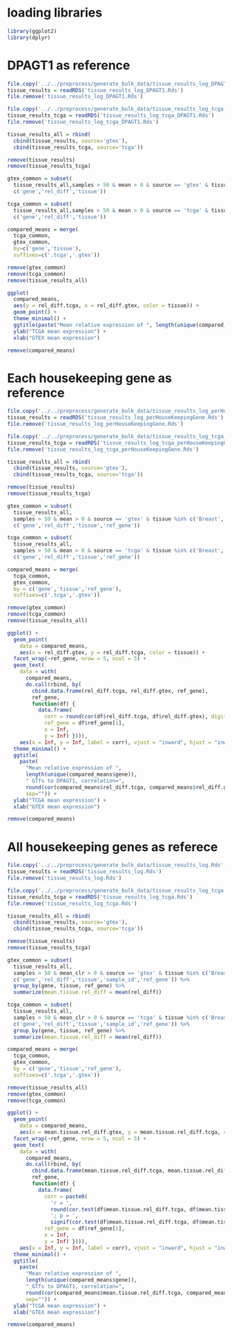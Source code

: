 
# loading libraries

```r
library(ggplot2)
library(dplyr)
```

# DPAGT1 as reference 

```r
file.copy('../../preprocess/generate_bulk_data/tissue_results_log_DPAGT1.Rds', 'tissue_results_log_DPAGT1.Rds')
tissue_results = readRDS('tissue_results_log_DPAGT1.Rds')
file.remove('tissue_results_log_DPAGT1.Rds')
```

```r
file.copy('../../preprocess/generate_bulk_data/tissue_results_log_tcga_DPAGT1.Rds', 'tissue_results_log_tcga_DPAGT1.Rds')
tissue_results_tcga = readRDS('tissue_results_log_tcga_DPAGT1.Rds')
file.remove('tissue_results_log_tcga_DPAGT1.Rds')
```

```r
tissue_results_all = rbind(
  cbind(tissue_results, source='gtex'),
  cbind(tissue_results_tcga, source='tcga'))

remove(tissue_results)
remove(tissue_results_tcga)
```

```r
gtex_common = subset(
  tissue_results_all,samples > 50 & mean > 0 & source == 'gtex' & tissue %in% c('Breast','Lung','Prostate'),
  c('gene','rel_diff','tissue'))

tcga_common = subset(
  tissue_results_all,samples > 50 & mean > 0 & source == 'tcga' & tissue %in% c('Breast','Lung','Prostate'), 
  c('gene','rel_diff','tissue'))

compared_means = merge(
  tcga_common,
  gtex_common,
  by=c('gene','tissue'),
  suffixes=c('.tcga','.gtex'))

remove(gtex_common)
remove(tcga_common)
remove(tissue_results_all)
```

```r
ggplot(
  compared_means,
  aes(y = rel_diff.tcga, x = rel_diff.gtex, color = tissue)) +
  geom_point() +
  theme_minimal() +
  ggtitle(paste("Mean relative expression of ", length(unique(compared_means$gene)), " GTfs to DPAGT1, correlation=", round(cor(compared_means$rel_diff.tcga,compared_means$rel_diff.gtex), digits=2), sep="")) +
  ylab("TCGA mean expression") +
  xlab("GTEX mean expression")
```

```r
remove(compared_means)
```

# Each housekeeping gene as reference

```r
file.copy('../../preprocess/generate_bulk_data/tissue_results_log_perHouseKeepingGene.Rds', 'tissue_results_log_perHouseKeepingGene.Rds')
tissue_results = readRDS('tissue_results_log_perHouseKeepingGene.Rds')
file.remove('tissue_results_log_perHouseKeepingGene.Rds')
```

```r
file.copy('../../preprocess/generate_bulk_data/tissue_results_log_tcga_perHouseKeepingGene.Rds', 'tissue_results_log_tcga_perHouseKeepingGene.Rds')
tissue_results_tcga = readRDS('tissue_results_log_tcga_perHouseKeepingGene.Rds')
file.remove('tissue_results_log_tcga_perHouseKeepingGene.Rds')
```

```r
tissue_results_all = rbind(
  cbind(tissue_results, source='gtex'),
  cbind(tissue_results_tcga, source='tcga'))

remove(tissue_results)
remove(tissue_results_tcga)
```

```r
gtex_common = subset(
  tissue_results_all,
  samples > 50 & mean > 0 & source == 'gtex' & tissue %in% c('Breast','Lung','Prostate'),
  c('gene','rel_diff','tissue','ref_gene'))

tcga_common = subset(
  tissue_results_all,
  samples > 50 & mean > 0 & source == 'tcga' & tissue %in% c('Breast','Lung','Prostate'),
  c('gene','rel_diff','tissue','ref_gene'))

compared_means = merge(
  tcga_common,
  gtex_common,
  by = c('gene','tissue','ref_gene'),
  suffixes=c('.tcga','.gtex'))

remove(gtex_common)
remove(tcga_common)
remove(tissue_results_all)
```

```r
ggplot() +
  geom_point(
    data = compared_means, 
    aes(x = rel_diff.gtex, y = rel_diff.tcga, color = tissue)) +
  facet_wrap(~ref_gene, nrow = 5, ncol = 5) + 
  geom_text(
    data = with(
      compared_means, 
      do.call(rbind, by(
        cbind.data.frame(rel_diff.tcga, rel_diff.gtex, ref_gene), 
        ref_gene, 
        function(df) { 
          data.frame(
            corr = round(cor(df$rel_diff.tcga, df$rel_diff.gtex), digits = 2),
            ref_gene = df$ref_gene[1], 
            x = Inf, 
            y = Inf) }))), 
    aes(x = Inf, y = Inf, label = corr), vjust = "inward", hjust = "inward") +
  theme_minimal() +
  ggtitle(
    paste(
      "Mean relative expression of ",
      length(unique(compared_means$gene)),
      " GTfs to DPAGT1, correlation=",
      round(cor(compared_means$rel_diff.tcga, compared_means$rel_diff.gtex), digits=2),
      sep="")) +
  ylab("TCGA mean expression") +
  xlab("GTEX mean expression")
```

```r
remove(compared_means)
```

# All housekeeping genes as referece

```r
file.copy('../../preprocess/generate_bulk_data/tissue_results_log.Rds', 'tissue_results_log.Rds')
tissue_results = readRDS('tissue_results_log.Rds')
file.remove('tissue_results_log.Rds')
```

```r
file.copy('../../preprocess/generate_bulk_data/tissue_results_log_tcga.Rds', 'tissue_results_log_tcga.Rds')
tissue_results_tcga = readRDS('tissue_results_log_tcga.Rds')
file.remove('tissue_results_log_tcga.Rds')
```

```r
tissue_results_all = rbind(
  cbind(tissue_results, source='gtex'),
  cbind(tissue_results_tcga, source='tcga'))

remove(tissue_results)
remove(tissue_results_tcga)
```

```r
gtex_common = subset(
  tissue_results_all,
  samples > 50 & mean_clr > 0 & source == 'gtex' & tissue %in% c('Breast','Lung','Prostate'),
  c('gene','rel_diff','tissue','sample_id','ref_gene')) %>%
  group_by(gene, tissue, ref_gene) %>%
  summarize(mean.tissue.rel_diff = mean(rel_diff))

tcga_common = subset(
  tissue_results_all,
  samples > 50 & mean_clr > 0 & source == 'tcga' & tissue %in% c('Breast','Lung','Prostate'),
  c('gene','rel_diff','tissue','sample_id','ref_gene')) %>%
  group_by(gene, tissue, ref_gene) %>%
  summarize(mean.tissue.rel_diff = mean(rel_diff))

compared_means = merge(
  tcga_common,
  gtex_common,
  by = c('gene','tissue','ref_gene'),
  suffixes=c('.tcga','.gtex'))

remove(tissue_results_all)
remove(gtex_common)
remove(tcga_common)
```

```r
ggplot() +
  geom_point(
    data = compared_means,
    aes(x = mean.tissue.rel_diff.gtex, y = mean.tissue.rel_diff.tcga, color = tissue)) +
  facet_wrap(~ref_gene, nrow = 5, ncol = 5) +
  geom_text(
    data = with(
      compared_means,
      do.call(rbind, by(
        cbind.data.frame(mean.tissue.rel_diff.tcga, mean.tissue.rel_diff.gtex, ref_gene),
        ref_gene,
        function(df) {
          data.frame(
            corr = paste0(
              'r = ',
              round(cor.test(df$mean.tissue.rel_diff.tcga, df$mean.tissue.rel_diff.gtex, method = 'pearson', alternative = 'two.sided')$estimate, digits = 2),
              '; p = ',
              signif(cor.test(df$mean.tissue.rel_diff.tcga, df$mean.tissue.rel_diff.gtex, method = 'pearson', alternative = 'two.sided')$p.value, digits = 3)),
            ref_gene = df$ref_gene[1],
            x = Inf,
            y = Inf) }))),
    aes(x = Inf, y = Inf, label = corr), vjust = "inward", hjust = "inward") +
  theme_minimal() +
  ggtitle(
    paste(
      "Mean relative expression of ",
      length(unique(compared_means$gene)),
      " GTfs to DPAGT1, correlation=",
      round(cor(compared_means$mean.tissue.rel_diff.tcga, compared_means$mean.tissue.rel_diff.gtex), digits=2),
      sep="")) +
  ylab("TCGA mean expression") +
  xlab("GTEX mean expression")
```

```r
remove(compared_means)
```

